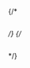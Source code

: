 <!-- Quickstart - Bring Your Own Vectors - Schema - /developers/weaviate/quickstart/custom-vectors#schema -->


<Tabs groupId="languages">
  <TabItem value="py" label="Python (v4)">


<FilteredTextBlock
  text={ByovAllPyCode}
  startMarker="# ===== Create schema ====="
  endMarker="# ===== Import data ====="
  language="py"
/>

  </TabItem>

  <TabItem value="py3" label="Python (v3)">


<FilteredTextBlock
  text={ByovAllPy3Code}
  startMarker="# ===== Create schema ====="
  endMarker="# ===== Import data ====="
  language="py"
/>

  </TabItem>

  <TabItem value="js" label="JS/TS">


<FilteredTextBlock
  text={ByovAllTsCode}
  startMarker="// Class definition"
  endMarker="// Import data"
  language="ts"
/>

  </TabItem>

  <TabItem value="js2" label="JS/TS (Legacy)">


<FilteredTextBlock
  text={ByovAllTsCodeLegacy}
  startMarker="// Class definition"
  endMarker="// Import data"
  language="ts"
/>

  </TabItem>
{/* <TabItem value="go" label="Go">

```go

```
</TabItem> */}
{/* <TabItem value="java" label="Java">

```java

```

</TabItem> */}
  <TabItem value="curl" label="Curl">


<FilteredTextBlock
  text={ByovAllShCode}
  startMarker="#!/bin/bash"
  endMarker="# Send to the batch endpoint"
  language="bash"
/>

  </TabItem>
</Tabs>
